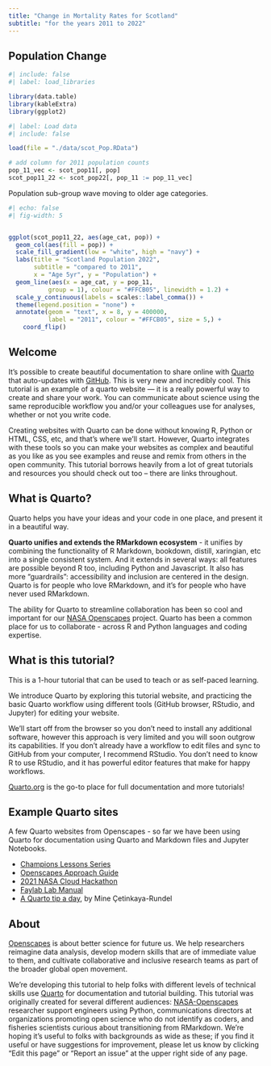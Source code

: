 ```yaml
---
title: "Change in Mortality Rates for Scotland"
subtitle: "for the years 2011 to 2022"
---
```


## Population Change {#Population} 

```r
#| include: false
#| label: load_libraries

library(data.table)
library(kableExtra)
library(ggplot2)
```


```r
#| label: Load data
#| include: false

load(file = "./data/scot_Pop.RData")

# add column for 2011 population counts
pop_11_vec <- scot_pop11[, pop]
scot_pop11_22 <- scot_pop22[, pop_11 := pop_11_vec] 
```

Population sub-group wave moving to older age categories.

```r
#| echo: false
#| fig-width: 5


ggplot(scot_pop11_22, aes(age_cat, pop)) + 
  geom_col(aes(fill = pop)) +
  scale_fill_gradient(low = "white", high = "navy") +
  labs(title = "Scotland Population 2022",
       subtitle = "compared to 2011",
       x = "Age 5yr", y = "Population") +
  geom_line(aes(x = age_cat, y = pop_11,
           group = 1), colour = "#FFCB05", linewidth = 1.2) +
  scale_y_continuous(labels = scales::label_comma()) +
  theme(legend.position = "none") +    
  annotate(geom = "text", x = 8, y = 400000, 
           label = "2011", colour = "#FFCB05", size = 5,) +
    coord_flip()
```


## Welcome 

It's possible to create beautiful documentation to share online with [Quarto](https://quarto.org) that auto-updates with [GitHub](http://github.com). This is very new and incredibly cool. This tutorial is an example of a quarto website --- it is a really powerful way to create and share your work. You can communicate about science using the same reproducible workflow you and/or your colleagues use for analyses, whether or not you write code.

Creating websites with Quarto can be done without knowing R, Python or HTML, CSS, etc, and that's where we'll start. However, Quarto integrates with these tools so you can make your websites as complex and beautiful as you like as you see examples and reuse and remix from others in the open community. This tutorial borrows heavily from a lot of great tutorials and resources you should check out too -- there are links throughout.

## What is Quarto?

Quarto helps you have your ideas and your code in one place, and present it in a beautiful way. 

**Quarto unifies and extends the RMarkdown ecosystem** - it unifies by combining the functionality of R Markdown, bookdown, distill, xaringian, etc into a single consistent system. And it extends in several ways: all features are possible beyond R too, including Python and Javascript. It also has more “guardrails”: accessibility and inclusion are centered in the design. Quarto is for people who love RMarkdown, and it's for people who have never used RMarkdown. 
 

The ability for Quarto to streamline collaboration has been so cool and important for our [NASA Openscapes](https://nasa-openscapes.github.io/) project. Quarto has been a common place for us to collaborate - across R and Python languages and coding expertise. 

## What is this tutorial?

This is a 1-hour tutorial that can be used to teach or as self-paced learning. 

We introduce Quarto by exploring this tutorial website, and practicing the basic Quarto workflow using different tools (GitHub browser, RStudio, and Jupyter) for editing your website.

We'll start off from the browser so you don't need to install any additional software, however this approach is very limited and you will soon outgrow its capabilities. If you don't already have a workflow to edit files and sync to GitHub from your computer, I recommend RStudio. You don't need to know R to use RStudio, and it has powerful editor features that make for happy workflows.

[Quarto.org](https://quarto.org) is the go-to place for full documentation and more tutorials! 

## Example Quarto sites

A few Quarto websites from Openscapes - so far we have been using Quarto for documentation using Quarto and Markdown files and Jupyter Notebooks.

-   [Champions Lessons Series](https://openscapes.github.io/series)
-   [Openscapes Approach Guide](https://openscapes.github.io/approach-guide/)\
-   [2021 NASA Cloud Hackathon](https://nasa-openscapes.github.io/2021-Cloud-Hackathon/)
-   [Faylab Lab Manual](https://thefaylab.github.io/lab-manual/)
-   [A Quarto tip a day](https://mine-cetinkaya-rundel.github.io/quarto-tip-a-day/), by Mine Çetinkaya-Rundel

## About

[Openscapes](https://openscapes.org) is about better science for future us. We help researchers reimagine data analysis, develop modern skills that are of immediate value to them, and cultivate collaborative and inclusive research teams as part of the broader global open movement.

We're developing this tutorial to help folks with different levels of technical skills use [Quarto](https://quarto.org) for documentation and tutorial building. This tutorial was originally created for several different audiences: [NASA-Openscapes](https://nasa-openscapes.github.io) researcher support engineers using Python, communications directors at organizations promoting open science who do not identify as coders, and fisheries scientists curious about transitioning from RMarkdown. We're hoping it's useful to folks with backgrounds as wide as these; if you find it useful or have suggestions for improvement, please let us know by clicking "Edit this page" or "Report an issue" at the upper right side of any page.
